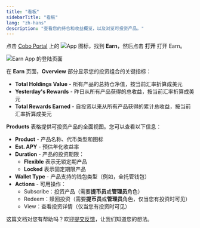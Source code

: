 ```yaml
---
title: "看板"
sidebarTitle: "看板"
lang: "zh-hans"
description: "查看您的持仓和收益概览，以及浏览可投资产品。"
---
```


点击 [Cobo Portal](https://portal.cobo.com/login) 上的 <img src="/en/images/common/icon_apps.svg" className="icon" alt="App 图标"/>，找到 **Earn**，然后点击 **打开** 打开 Earn。

<img src="/en/images/portal-apps/earn/earn_overview.png" className="screenshot_full_screen" alt="Earn App 的登陆页面"/>

在 **Earn** 页面，**Overview** 部分显示您的投资组合的关键指标：

- **Total Holdings Value** - 所有产品的总持仓净值，按当前汇率折算成美元
- **Yesterday's Rewards** - 昨日从所有产品获得的总收益，按当前汇率折算成美元
- **Total Rewards Earned** - 自投资以来从所有产品获得的累计总收益，按当前汇率折算成美元

**Products** 表格提供可投资产品的全面视图。您可以查看以下信息：

- **Product** - 产品名称、代币类型和图标
- **Est. APY** - 预估年化收益率
- **Duration** - 产品的投资期限：
  - **Flexible** 表示无锁定期产品
  - **Locked** 表示固定期限产品
- **Wallet Type** - 产品支持的钱包类型（例如，全托管钱包）
- **Actions** - 可用操作：
  - Subscribe：投资产品（需要**提币员**或**管理员**角色）
  - Redeem：赎回投资（需要**提币员**或**管理员**角色，仅当您有投资时可见）
  - View：查看投资详情（仅当您有投资时可见）

<Tip>这篇文档对您有帮助吗？欢迎[提交反馈](https://forms.zohopublic.com/cobo/form/DocumentFeedbackForm/formperma/QvLOhxJv1_JMsJ-1dleZ8Itb_7rzN-LtgvsDdxosoVI?referrername=manuals)，让我们知道您的想法。</Tip>
